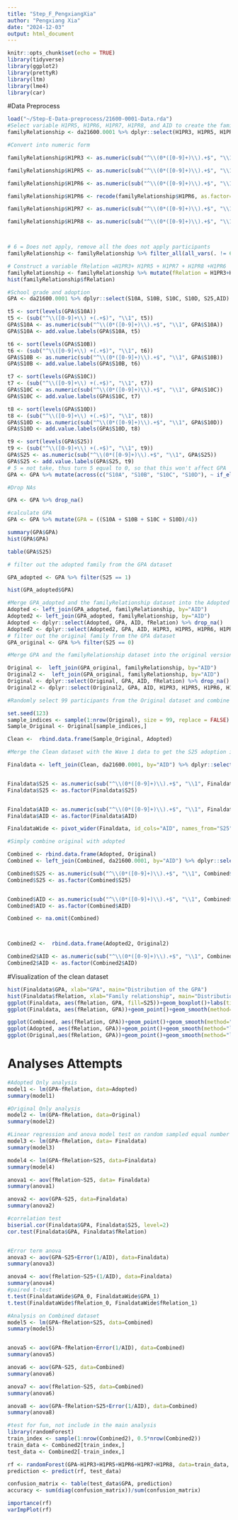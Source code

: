 ---
title: "Step_F_PengxiangXia"
author: "Pengxiang Xia"
date: "2024-12-03"
output: html_document
---

```{r setup, include=FALSE}
knitr::opts_chunk$set(echo = TRUE)
library(tidyverse)
library(ggplot2)
library(prettyR)
library(ltm)
library(lme4)
library(car)
```


#Data Preprocess
```{r}
load("~/Step-E-Data-preprocess/21600-0001-Data.rda")
#Select variable H1PR5, H1PR6, H1PR7, H1PR8, and AID to create the familyrelationship subset
familyRelationship <- da21600.0001 %>% dplyr::select(H1PR3, H1PR5, H1PR6, H1PR7, H1PR8, AID)

#Convert into numeric form

familyRelationship$H1PR3 <- as.numeric(sub("^\\(0*([0-9]+)\\).+$", "\\1", familyRelationship$H1PR3))

familyRelationship$H1PR5 <- as.numeric(sub("^\\(0*([0-9]+)\\).+$", "\\1", familyRelationship$H1PR5))

familyRelationship$H1PR6 <- as.numeric(sub("^\\(0*([0-9]+)\\).+$", "\\1", familyRelationship$H1PR6))

familyRelationship$H1PR6 <- recode(familyRelationship$H1PR6, as.factor=F, as.numeric=T, recodes="'1'='5';'2'='4';'4'='2';'5'='1'", separator = ";")

familyRelationship$H1PR7 <- as.numeric(sub("^\\(0*([0-9]+)\\).+$", "\\1", familyRelationship$H1PR7))

familyRelationship$H1PR8 <- as.numeric(sub("^\\(0*([0-9]+)\\).+$", "\\1", familyRelationship$H1PR8))



# 6 = Does not apply, remove all the does not apply participants
familyRelationship <- familyRelationship %>% filter_all(all_vars(. != 6))

# Construct a variable fRelation =H1PR3+ H1PR5 + H1PR7 + H1PR8 +H1PR6
familyRelationship <- familyRelationship %>% mutate(fRelation = H1PR3+H1PR5+H1PR7+H1PR8+H1PR6)
hist(familyRelationship$fRelation)

#School grade and adoption
GPA <- da21600.0001 %>% dplyr::select(S10A, S10B, S10C, S10D, S25,AID)

t5 <- sort(levels(GPA$S10A))
t5 <- (sub("^\\([0-9]+\\) +(.+$)", "\\1", t5))
GPA$S10A <- as.numeric(sub("^\\(0*([0-9]+)\\).+$", "\\1", GPA$S10A))
GPA$S10A <- add.value.labels(GPA$S10A, t5)

t6 <- sort(levels(GPA$S10B))
t6 <- (sub("^\\([0-9]+\\) +(.+$)", "\\1", t6))
GPA$S10B <- as.numeric(sub("^\\(0*([0-9]+)\\).+$", "\\1", GPA$S10B))
GPA$S10B <- add.value.labels(GPA$S10B, t6)

t7 <- sort(levels(GPA$S10C))
t7 <- (sub("^\\([0-9]+\\) +(.+$)", "\\1", t7))
GPA$S10C <- as.numeric(sub("^\\(0*([0-9]+)\\).+$", "\\1", GPA$S10C))
GPA$S10C <- add.value.labels(GPA$S10C, t7)

t8 <- sort(levels(GPA$S10D))
t8 <- (sub("^\\([0-9]+\\) +(.+$)", "\\1", t8))
GPA$S10D <- as.numeric(sub("^\\(0*([0-9]+)\\).+$", "\\1", GPA$S10D))
GPA$S10D <- add.value.labels(GPA$S10D, t8)

t9 <- sort(levels(GPA$S25))
t9 <- (sub("^\\([0-9]+\\) +(.+$)", "\\1", t9))
GPA$S25 <- as.numeric(sub("^\\(0*([0-9]+)\\).+$", "\\1", GPA$S25))
GPA$S25 <- add.value.labels(GPA$S25, t9)
# 5 = not take, thus turn 5 equal to 0, so that this won't affect GPA 
GPA <- GPA %>% mutate(across(c("S10A", "S10B", "S10C", "S10D"), ~ if_else(.==5, 0, .)))

#Drop NAs

GPA <- GPA %>% drop_na()

#calculate GPA
GPA <- GPA %>% mutate(GPA = ((S10A + S10B + S10C + S10D)/4))

summary(GPA$GPA)
hist(GPA$GPA)

table(GPA$S25)

# filter out the adopted family from the GPA dataset

GPA_adopted <- GPA %>% filter(S25 == 1)

hist(GPA_adopted$GPA)

#Merge GPA_adopted and the familyRelationship dataset into the Adopted version, leaving only GPA, fRelation and AID
Adopted <- left_join(GPA_adopted, familyRelationship, by="AID")  
Adopted2 <- left_join(GPA_adopted, familyRelationship, by="AID") 
Adopted <- dplyr::select(Adopted, GPA, AID, fRelation) %>% drop_na()
Adopted2 <- dplyr::select(Adopted2, GPA, AID, H1PR3, H1PR5, H1PR6, H1PR7, H1PR8) %>% drop_na()
# filter out the original family from the GPA dataset
GPA_original <- GPA %>% filter(S25 == 0)

#Merge GPA and the familyRelationship dataset into the original version, leaving only GPA, fRelation, S25 and AID

Original <-  left_join(GPA_original, familyRelationship, by="AID")
Original2 <-  left_join(GPA_original, familyRelationship, by="AID")
Original <- dplyr::select(Original, GPA, AID, fRelation) %>% drop_na()
Original2 <- dplyr::select(Original2, GPA, AID, H1PR3, H1PR5, H1PR6, H1PR7, H1PR8) %>% drop_na()

#Randomly select 99 participants from the Original dataset and combine with the Adopted dataset into a Clean dataset

set.seed(123)
sample_indices <- sample(1:nrow(Original), size = 99, replace = FALSE)
Sample_Original <- Original[sample_indices,]

Clean <-  rbind.data.frame(Sample_Original, Adopted)

#Merge the Clean dataset with the Wave 1 data to get the S25 adoption indices

Finaldata <- left_join(Clean, da21600.0001, by="AID") %>% dplyr::select(GPA, fRelation, S25, AID)


Finaldata$S25 <- as.numeric(sub("^\\(0*([0-9]+)\\).+$", "\\1", Finaldata$S25))
Finaldata$S25 <- as.factor(Finaldata$S25)


Finaldata$AID <- as.numeric(sub("^\\(0*([0-9]+)\\).+$", "\\1", Finaldata$AID))
Finaldata$AID <- as.factor(Finaldata$AID)

FinaldataWide <- pivot_wider(Finaldata, id_cols="AID", names_from="S25", values_from=c("GPA","fRelation") )

#Simply combine original with adopted

Combined <- rbind.data.frame(Adopted, Original)
Combined <- left_join(Combined, da21600.0001, by="AID") %>% dplyr::select(GPA, fRelation, S25, AID)

Combined$S25 <- as.numeric(sub("^\\(0*([0-9]+)\\).+$", "\\1", Combined$S25))
Combined$S25 <- as.factor(Combined$S25)


Combined$AID <- as.numeric(sub("^\\(0*([0-9]+)\\).+$", "\\1", Combined$AID))
Combined$AID <- as.factor(Combined$AID)

Combined <- na.omit(Combined)



Combined2 <-  rbind.data.frame(Adopted2, Original2)

Combined2$AID <- as.numeric(sub("^\\(0*([0-9]+)\\).+$", "\\1", Combined2$AID))
Combined2$AID <- as.factor(Combined2$AID)
```

#Visualization of the clean dataset
```{r}
hist(Finaldata$GPA, xlab="GPA", main="Distribution of the GPA")
hist(Finaldata$fRelation, xlab="Family relationship", main="Distribution of the Family relationship")
ggplot(Finaldata, aes(fRelation, GPA, fill=S25))+geom_boxplot()+labs(title="boxplot for GPA and fRelation with S25")
ggplot(Finaldata, aes(fRelation, GPA))+geom_point()+geom_smooth(method="lm", formula=y~x)+labs(title="Final balanced dataset")

ggplot(Combined, aes(fRelation, GPA))+geom_point()+geom_smooth(method="lm", formula=y~x)+labs(title="Final unbalanced dataset")
ggplot(Adopted, aes(fRelation, GPA))+geom_point()+geom_smooth(method="lm", formula=y~x)+labs(title="Adopted")
ggplot(Original,aes(fRelation, GPA))+geom_point()+geom_smooth(method="lm", formula=y~x)+labs(title="Original")
```

# Analyses Attempts
```{r}
#Adopted Only analysis
model1 <- lm(GPA~fRelation, data=Adopted)
summary(model1)

#Original Only analysis
model2 <- lm(GPA~fRelation, data=Original)
summary(model2)

#Linear regression and anova model test on random sampled equal number s25 data
model3 <- lm(GPA~fRelation, data= Finaldata)
summary(model3)

model4 <- lm(GPA~fRelation+S25, data=Finaldata)
summary(model4)

anova1 <- aov(fRelation~S25, data= Finaldata)
summary(anova1)

anova2 <- aov(GPA~S25, data=Finaldata)
summary(anova2)

#correlation test
biserial.cor(Finaldata$GPA, Finaldata$S25, level=2)
cor.test(Finaldata$GPA, Finaldata$fRelation)


#Error term anova
anova3 <- aov(GPA~S25+Error(1/AID), data=Finaldata)
summary(anova3)

anova4 <- aov(fRelation~S25+(1/AID), data=Finaldata)
summary(anova4)
#paired t-test
t.test(FinaldataWide$GPA_0, FinaldataWide$GPA_1)
t.test(FinaldataWide$fRelation_0, FinaldataWide$fRelation_1)

#Analysis on Combined dataset
model5 <- lm(GPA~fRelation+S25, data=Combined)
summary(model5)


anova5 <- aov(GPA~fRelation+Error(1/AID), data=Combined)
summary(anova5)

anova6 <- aov(GPA~S25, data=Combined)
summary(anova6)

anova7 <- aov(fRelation~S25, data=Combined)
summary(anova6)

anova8 <- aov(GPA~fRelation+S25+Error(1/AID), data=Combined)
summary(anova8)

#test for fun, not include in the main analysis
library(randomForest)
train_index <- sample(1:nrow(Combined2), 0.5*nrow(Combined2))
train_data <- Combined2[train_index,]
test_data <- Combined2[-train_index,]

rf <- randomForest(GPA~H1PR3+H1PR5+H1PR6+H1PR7+H1PR8, data=train_data, ntree=500, mtry=2, importance=TRUE)
prediction <- predict(rf, test_data)

confusion_matrix <- table(test_data$GPA, prediction)
accuracy <- sum(diag(confusion_matrix))/sum(confusion_matrix)

importance(rf)
varImpPlot(rf)
```


